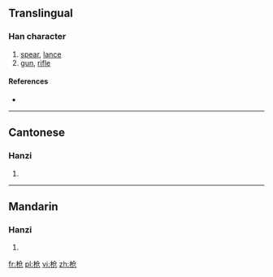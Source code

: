{{also|槍}}
==Translingual==

===Han character===
{{Han char|rn=75|rad=木|as=04|sn=8|four=|canj=木人尸山 (DOSU)}}

# [[spear]], [[lance]]
# [[gun]], [[rifle]]

====References====
* {{Han ref|kx=0517.011|hdz=21173.080|uh=67AA|ud=26538}}

----

==Cantonese==

===Hanzi===
{{yue-hanzi|jyut=|y=cheung1|tra=槍}}

# {{defn|lang=yue|sort=木04}}

----

==Mandarin==

===Hanzi===
{{cmn-hanzi|tra=槍|pin=[[qiāng]] ([[qiang1]])|wg=ch'iang<sup>1</sup>}}

# {{defn|lang=cmn|sort=木04}}

[[fr:枪]]
[[pl:枪]]
[[vi:枪]]
[[zh:枪]]